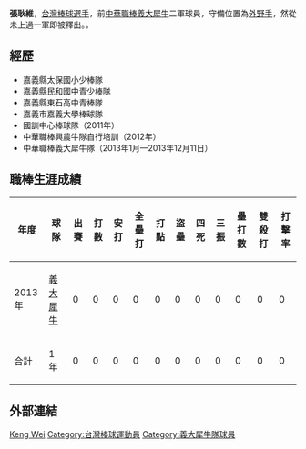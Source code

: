 {{Infobox 中華職棒選手|
bgcolor1=#A000B0|
bgcolor2=#A000B0|
textcolor1=white|
textcolor2=white|
name=張耿維|
image=|
birthdate={{birth_date_and_age|1987|8|19|mf=y}}|
birthplace=[[台灣|台灣]][[台東縣|台東縣]]|
width=150|
position=外野手|
team=義大犀牛|
number=69|
bats=左|
throws=右|
debutdate=|
debutyear=2013年|
debutteam=義大犀牛|
statyear=|
stat1label=[[打擊率|打擊率]]|
stat1value=0|
stat2label=[[全壘打|全壘打]]|
stat2value=0|
stat3label=[[打點|打點]]|
stat3value=0|
teams=<nowiki></nowiki>
*[[義大犀牛|義大犀牛]] （2013年—2013年12月11日）
}}
'''張耿維'''{{BD|1987年|8月19日|catIdx=C張}}，[[台灣|台灣]][[棒球|棒球]][[選手|選手]]，前[[中華職棒|中華職棒]][[義大犀牛|義大犀牛]]二軍球員，守備位置為[[外野手|外野手]]，然從未上過一軍即被釋出。。

==經歷==
*嘉義縣太保國小少棒隊
*嘉義縣民和國中青少棒隊
*嘉義縣東石高中青棒隊
*嘉義市嘉義大學棒球隊
*國訓中心棒球隊（2011年）
*中華職棒興農牛隊自行培訓（2012年）
*中華職棒義大犀牛隊（2013年1月—2013年12月11日）

==職棒生涯成績==
{|border=1 width="800px"
!年度!!球隊!!出賽!!打數!!安打!!全壘打!!打點!!盜壘!!四死!!三振!!壘打數!!雙殺打!!打擊率 
|- align=middle
|2013年||[[義大犀牛|義大犀牛]]||0||0||0||0||0||0||0||0||0||0||0
|- align=middle style="color:black; background-color:#A000B0"
!合計||1年||0||0||0||0||0||0||0||0||0||0||0
|}

==外部連結==
{{台灣棒球維基館}}
{{中華職棒球員資料|id=0000003597|name=張耿維}}
{{棒球選手小作品}}
{{Taiwan-sport-bio-stub}}

{{DEFAULTSORT:Chang Keng Wei}}
[[Category:張姓|Keng Wei]]
[[Category:台灣棒球運動員|Category:台灣棒球運動員]]
[[Category:義大犀牛隊球員|Category:義大犀牛隊球員]]